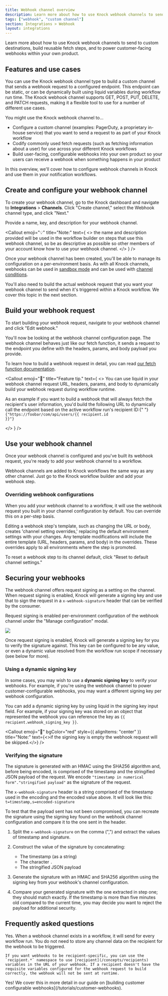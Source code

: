 ```yaml
---
title: Webhook channel overview
description: Learn more about how to use Knock webhook channels to send to custom destinations, build reusable fetch steps, and to power customer-facing webhooks within your own product.
tags: ["webhook", "custom channel"]
section: Integrations > Webhook
layout: integrations
---
```


Learn more about how to use Knock webhook channels to send to custom destinations, build reusable fetch steps, and to power customer-facing webhooks within your own product.

## Features and use cases

You can use the Knock webhook channel type to build a custom channel that sends a webhook request to a configured endpoint. This endpoint can be static, or can be dynamically built using liquid variables during workflow run time. The Knock webhook channel supports <Tag color="blue">GET</Tag>, <Tag color="green">POST</Tag>, <Tag color="yellow">PUT</Tag>, <Tag color="red">DELETE</Tag>, and <Tag color="purple">PATCH</Tag> requests, making it a flexible tool to use for a number of different use cases.

You might use the Knock webhook channel to...

- Configure a custom channel (examples: PagerDuty, a proprietary in-house service) that you want to send a request to as part of your Knock workflow
- Codify commonly used fetch requests (such as fetching information about a user) for use across your different Knock workflows
- Build user-facing, configurable webhooks into your own product so your users can receive a webhook when something happens in your product

In this overview, we'll cover how to configure webhook channels in Knock and use them in your notification workflows.

## Create and configure your webhook channel

To create your webhook channel, go to the Knock dashboard and navigate to **Integrations** > **Channels**. Click "Create channel," select the Webhook channel type, and click "Next."

Provide a name, key, and description for your webhook channel.

<Callout
  emoji="💡"
  title="Note:"
  text={
    <>
      the name and description provided will be used in the workflow builder on
      steps that use this webhook channel, so be as descriptive as possible so
      other members of your account know how to use your webhook channel.
    </>
  }
/>

Once your webhook channel has been created, you'll be able to manage its configuration on a per-environment basis. As with all Knock channels, webhooks can be used in [sandbox mode](/integrations/overview#sandbox-mode) and can be used with [channel conditions](/integrations/overview#channel-conditions).

You'll also need to build the actual webhook request that you want your webhook channel to send when it's triggered within a Knock workflow. We cover this topic in the next section.

## Build your webhook request

To start building your webhook request, navigate to your webhook channel and click "Edit webhook."

You'll now be looking at the webhook channel configuration page. The webhook channel behaves just like our fetch function, it sends a request to the endpoint you define with the headers, params, and body payload you provide.

To learn how to build a webhook request in detail, you can read [our fetch function documentation](/designing-workflows/fetch-function).

<Callout
  emoji="🌠"
  title="Feature tip."
  text={
    <>
      You can use liquid in your webhook channel request URL, headers, params,
      and body to dynamically build your webhook request during workflow
      runtime.
      <p>
        As an example if you want to build a webhook that will always fetch the
        recipient's user information, you'd build the following URL to
        dynamically call the endpoint based on the active workflow run's
        recipient ID:{" "}
        <code>{"https://foobar/com/api/users/{{ recipient.id }}"}</code>
      </p>
    </>
  }
/>

## Use your webhook channel

Once your webhook channel is configured and you've built its webhook request, you're ready to add your webhook channel to a workflow.

Webhook channels are added to Knock workflows the same way as any other channel. Just go to the Knock workflow builder and add your webhook step.

### Overriding webhook configurations

When you add your webhook channel to a workflow, it will use the webhook request you built in your channel configuration by default. You can override this on a per-step basis.

Editing a webhook step's template, such as changing the URL or body, creates 'channel setting overrides,' replacing the default environment settings with your changes. Any template modifications will include the entire template (URL, headers, params, and body) in the overrides. These overrides apply to all environments where the step is promoted.

To reset a webhook step to its channel default, click "Reset to default channel settings."

## Securing your webhooks

The webhook channel offers request signing as a setting on the channel. When request signing is enabled, Knock will generate a signing key and use that to sign the request in a `x-webhook-signature` header that can be verified by the consumer.

Request signing is enabled per-environment configuration of the webhook channel under the "Manage configuration" modal.

<Image
  src="/images/integrations/webhooks/signing-key-input.png"
  className="rounded-md mx-auto border border-gray-200"
  width={2692}
  height={1928}
/>

Once request signing is enabled, Knock will generate a signing key for you to verify the signature against. This key can be configured to be any value, or even a dynamic value resolved from the workflow run scope if necessary (see below for more).

### Using a dynamic signing key

In some cases, you may wish to use a **dynamic signing key** to verify your webhooks. For example, if you're using the webhook channel to power customer-configurable webhooks, you may want a different signing key per webhook configuration.

You can add a dynamic signing key by using liquid in the signing key input field. For example, if your signing key was stored on an object that represented the webhook you can reference the key as `{{ recipient.webhook_signing_key }}`.

<Callout
  emoji="🚨"
  bgColor="red"
  style={{ alignItems: "center" }}
  title="Note:"
  text={<>if the signing key is empty the webhook request will be skipped.</>}
/>

### Verifying the signature

The signature is generated with an HMAC using the SHA256 algorithm and, before being encoded, is comprised of the timestamp and the stringified JSON payload of the request. We encode `"timestamp in numerical form"."stringified payload"` as the signature of the request.

The `x-webhook-signature` header is a string comprised of the timestamp used in the encoding and the encoded value above. It will look like this: `t=timestamp,s=encoded-signature`

To test that the payload sent has not been compromised, you can recreate the signature using the signing key found on the webhook channel configuration and compare it to the one sent in the header.

1. Split the `x-webhook-signature` on the comma (",") and extract the values of timestamp and signature.
2. Construct the value of the signature by concatenating:

   - The timestamp (as a string)
   - The character `.`
   - The stringified JSON payload

3. Generate the signature with an HMAC and SHA256 algorithm using the signing key from your webhook's channel configuration.
4. Compare your generated signature with the one extracted in step one; they should match exactly. If the timestamp is more than five minutes old compared to the current time, you may decide you want to reject the payload for additional security.

## Frequently asked questions

<AccordionGroup>
  <Accordion title="Do webhook steps always execute during a workflow run?">
    Yes. When a webhook channel exists in a workflow, it will send for every workflow run. You do not need to store any channel data on the recipient for the webhook to be triggered.

    If you want webhooks to be recipient-specific, you can use the `recipient.*` namespace to use [recipient](/concepts/recipients) variables in the URL of your webhook. If a recipient doesn't have the requisite variables configured for the webhook request to build correctly, the webhook will not be sent at runtime.

  </Accordion>
  <Accordion title="Can I use the Knock webhook channel to power customer-facing webhooks in my own product?">
    Yes! We cover this in more detail in our guide on [building customer configurable webhooks](/tutorials/customer-webhooks).
  </Accordion>
</AccordionGroup>

